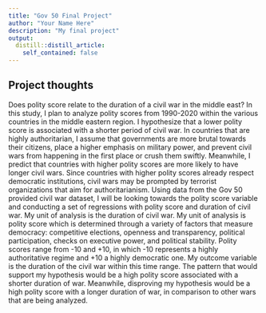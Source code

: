 ```yaml
---
title: "Gov 50 Final Project"
author: "Your Name Here"
description: "My final project"
output:
  distill::distill_article:
    self_contained: false
---
```




## Project thoughts

Does polity score relate to the duration of a civil war in the middle east? In this study, I plan to analyze polity scores from 1990-2020 within the various countries in the middle eastern region. I hypothesize that a lower polity score is associated with a shorter period of civil war. In countries that are highly authoritarian, I assume that governments are more brutal towards their citizens, place a higher emphasis on military power, and prevent civil wars from happening in the first place or crush them swiftly. Meanwhile, I predict that countries with higher polity scores are more likely to have longer civil wars. Since countries with higher polity scores already respect democratic institutions, civil wars may be prompted by terrorist organizations that aim for authoritarianism. Using data from the Gov 50 provided civil war dataset, I will be looking towards the polity score variable and conducting a set of regressions with polity score and duration of civil war. My unit of analysis is the duration of civil war. My unit of analysis is polity score which is determined through a variety of factors that measure democracy: competitive elections, openness and transparency, political participation, checks on executive power, and political stability. Polity scores range from -10 and +10, in which -10 represents a highly authoritative regime and +10 a highly democratic one. My outcome variable is the duration of the civil war within this time range. The pattern that would support my hypothesis would be a high polity score associated with a shorter duration of war. Meanwhile, disproving my hypothesis would be a high polity score with a longer duration of war, in comparison to other wars that are being analyzed.